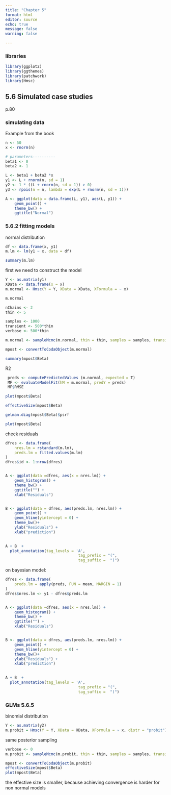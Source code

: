 ```yaml
---
title: "Chapter 5"
format: html
editor: source
echo: true
message: false
warning: false

---
```


### libraries

```r
library(ggplot2)
library(ggthemes)
library(patchwork)
library(Hmsc)
```



## 5.6 Simulated case studies

p.80

### simulating data

Example from the book

```r

n <- 50
x <- rnorm(n)

# parameters----------
beta1 <- 0
beta2 <- 1

L <- beta1 + beta2 *x
y1 <- L + rnorm(n, sd = 1)
y2 <- 1 * ((L + rnorm(n, sd = 1)) > 0)
y3 <- rpois(n = n, lambda = exp(L + rnorm(n, sd = 1)))

```

```r
A <- ggplot(data = data.frame(L, y1), aes(L, y1)) +
	geom_point() +
	theme_bw() +
	ggtitle("Normal")


```


### 5.6.2 fitting models

normal distribution
```r
df <- data.frame(x, y1)
m.lm <- lm(y1 ~ x, data = df)

summary(m.lm)
```

first we need to construct the model

```r
Y <- as.matrix(y1)
XData <- data.frame(x = x)
m.normal <- Hmsc(Y = Y, XData = XData, XFormula = ~ x)

m.normal

```


```r
nChains <- 2
thin <- 5

samples <- 1000
transient <- 500*thin
verbose <- 500*thin
```


```r
m.normal <- sampleMcmc(m.normal, thin = thin, samples = samples, transient = transient, nChains = nChains, verbose = verbose)
```


```r
mpost <- convertToCodaObject(m.normal)
```

```r
summary(mpost$Beta)
```

R2


```r

 preds <- computePredictedValues (m.normal, expected = T)
 MF <- evaluateModelFit(hM = m.normal, predY = preds)
 MF$RMSE

```
                                                                                        
                                                                                        
```r
plot(mpost$Beta)
```



```r
effectiveSize(mpost$Beta)

gelman.diag(mpost$Beta)$psrf

```

                                                                                                                                                                                     
```r

plot(mpost$Beta)

```

check residuals

```r
dfres <- data.frame(
	nres.lm = rstandard(m.lm),
	preds.lm = fitted.values(m.lm)
)
dfres$id <- 1:nrow(dfres)


A <- ggplot(data =dfres, aes(x = nres.lm)) +
	geom_histogram() +
	theme_bw() +
	ggtitle("") +
	xlab("Residuals")


B <- ggplot(data = dfres, aes(preds.lm, nres.lm)) +
	geom_point() +
	geom_hline(yintercept = 0) +
	theme_bw()+
	ylab("Residuals") +
	xlab("prediction")
	

A + B  +
  plot_annotation(tag_levels = 'A',
  								tag_prefix = "(",
  								tag_suffix =  ")")


```

on bayesian model:

```r
dfres <- data.frame(
	preds.lm = apply(preds, FUN = mean, MARGIN = 1)
)
dfres$nres.lm <- y1 - dfres$preds.lm


A <- ggplot(data =dfres, aes(x = nres.lm)) +
	geom_histogram() +
	theme_bw() +
	ggtitle("") +
	xlab("Residuals")


B <- ggplot(data = dfres, aes(preds.lm, nres.lm)) +
	geom_point() +
	geom_hline(yintercept = 0) +
	theme_bw()+
	ylab("Residuals") +
	xlab("prediction")
	

A + B  +
  plot_annotation(tag_levels = 'A',
  								tag_prefix = "(",
  								tag_suffix =  ")")
```



### GLMs 5.6.5

binomial distribution

```r
Y <- as.matrix(y2)
m.probit = Hmsc(Y = Y, XData = XData, XFormula = ~ x, distr = "probit")

```
same posterior sampling


```r
verbose <- 0
m.probit <- sampleMcmc(m.probit, thin = thin, samples = samples, transient = transient, nChains = nChains, verbose = verbose)

```


```r
mpost <- convertToCodaObject(m.probit)
effectiveSize(mpost$Beta)
plot(mpost$Beta)
```
the effective size is smaller, because achieving convergence is harder for non normal models




